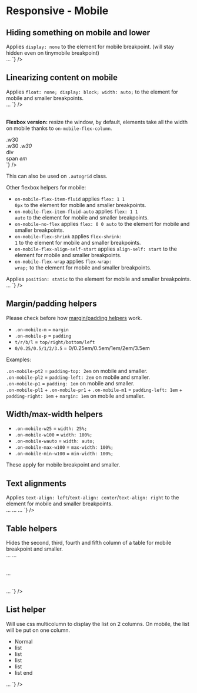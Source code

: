 
<Meta title="CSS / Front-End helpers / Responsive / 3. Mobile" />

# Responsive - Mobile

## Hiding something on mobile and lower

<div class="flex flex-justify-space-between mb2 on-mobile-flex-column">
  <div class="w49 flex-align-self-center">
	Applies <code>display: none</code> to the element for mobile breakpoint. (will stay hidden even on tinymobile breakpoint)
  </div>
  <div class="w49">
<Source
  language='html'
  dark
  format
  code={`
<span className="no-mobile">…</span>
`}
/>
  </div>
</div>

## Linearizing content on mobile

<div class="flex flex-justify-space-between mb2 on-mobile-flex-column">
  <div class="w49 flex-align-self-center">
	Applies <code>float: none; display: block; width: auto;</code> to the element for mobile and smaller breakpoints.
  </div>
  <div class="w49">
<Source
  language='html'
  dark
  format
  code={`
<span className="auto-mobile">…</span>
`}
/>
  </div>
</div>

<br />

<strong>Flexbox version:</strong> resize the window, by default, elements take all the width on mobile thanks to <code>on-mobile-flex-column</code>.

<div class="flex flex-justify-space-between mb2 on-mobile-flex-column">
  <div class="w49 flex-align-self-center">
    <div class="flex flex-justify-space-between on-mobile-flex-column bordered-container color-global-light">
      <div class="bg-pm-blue-light p1 w30">.w30</div>
      <span class="bg-pm-blue p1 w30">.w30</span>
      <em class="bg-pm-blue-dark p1 w30">.w30</em>
    </div>
  </div>
  <div class="w49 flex-align-self-center">
<Source
  language='html'
  dark
  format
  code={`
<div className="flex flex-justify-space-between on-mobile-flex-column">
  <div className="w30">div</div>
  <span className="w30">span</span>
  <em className="w30">em</em>
</div>
`}
/>

  </div>
</div>

This can also be used on <code>.autogrid</code> class.

Other flexbox helpers for mobile:

- <code>on-mobile-flex-item-fluid</code> applies <code>flex: 1 1 0px</code> to the element for mobile and smaller breakpoints.
- <code>on-mobile-flex-item-fluid-auto</code> applies <code>flex: 1 1 auto</code> to the element for mobile and smaller breakpoints.
- <code>on-mobile-no-flex</code> applies <code>flex: 0 0 auto</code> to the element for mobile and smaller breakpoints.
- <code>on-mobile-flex-shrink</code> applies <code>flex-shrink: 1</code> to the element for mobile and smaller breakpoints.
- <code>on-mobile-flex-align-self-start</code> applies <code>align-self: start</code> to the element for mobile and smaller breakpoints.
- <code>on-mobile-flex-wrap</code> applies <code>flex-wrap: wrap;</code> to the element for mobile and smaller breakpoints.

<div class="flex flex-justify-space-between mb2 on-mobile-flex-column">
  <div class="w49 flex-align-self-center">
	Applies <code>position: static</code> to the element for mobile and smaller breakpoints.
  </div>
  <div class="w49">
<Source
  language='html'
  dark
  format
  code={`
<span className="on-mobile-static">…</span>
`}
/>
  </div>
</div>


## Margin/padding helpers

Please check before how <a href="?path=/docs/front-end-helpers-margin-padding--page">margin/padding helpers</a> work.

- <code>.on-mobile-m</code> = <code>margin</code>
- <code>.on-mobile-p</code> = <code>padding</code>
- <code>t/r/b/l</code> = <code>top/right/bottom/left</code>
- <code>0/0.25/0.5/1/2/3.5</code> = 0/0.25em/0.5em/1em/2em/3.5em

Examples:

<div class="flex flex-justify-space-between mb1 on-mobile-flex-column">
  <div class="w49 on-mobile-mb1 bordered-container">
    <div class="on-mobile-pt2 bg-pm-blue-light ">
      <code>.on-mobile-pt2</code> = <code>padding-top: 2em</code> <span class="color-white">on mobile and smaller</span>.
    </div>
  </div>
  <div class="w49 on-mobile-mb1 bordered-container">
    <div class="on-mobile-pl2 bg-pm-blue-light">
      <code>.on-mobile-pl2</code> = <code>padding-left: 2em</code> <span class="color-white">on mobile and smaller</span>.
    </div>
  </div>
</div>
<div class="flex flex-justify-space-between mb2 on-mobile-flex-column">
  <div class="w49 on-mobile-mb1 bordered-container">
    <div class="on-mobile-p1 bg-pm-blue-light">
      <code>.on-mobile-p1</code> = <code>padding: 1em</code> <span class="color-white">on mobile and smaller</span>.
    </div>
  </div>
  <div class="w49 on-mobile-mb1 bordered-container">
    <div class="on-mobile-pl1 on-mobile-pr1 on-mobile-m1 bg-pm-blue-light">
      <code>.on-mobile-pl1</code> + <code>.on-mobile-pr1</code> + <code>.on-mobile-m1</code>  = <code>padding-left: 1em</code> + <code>padding-right: 1em</code> + <code>margin: 1em</code> <span class="color-white">on mobile and smaller</span>.
    </div>
  </div>
</div>

## Width/max-width helpers

<div><ul class="list-2columns on-mobile-list-1column">
  <li><code>.on-mobile-w25</code> = <code>width: 25%;</code></li>
  <li><code>.on-mobile-w100</code> = <code>width: 100%;</code></li>
  <li><code>.on-mobile-wauto</code> = <code>width: auto;</code></li>
  <li><code>.on-mobile-max-w100</code> = <code>max-width: 100%;</code></li>
  <li><code>.on-mobile-min-w100</code> = <code>min-width: 100%;</code></li>
</ul></div>

These apply for mobile breakpoint and smaller.

## Text alignments

<div class="flex flex-justify-space-between mb2 on-mobile-flex-column">
  <div class="w49 flex-align-self-center">
	Applies <code>text-align: left</code>/<code>text-align: center</code>/<code>text-align: right</code> to the element for mobile and smaller breakpoints.
  </div>
  <div class="w49">
<Source
  language='html'
  dark
  format
  code={`
<span className="on-mobile-text-left">…</span>
<span className="on-mobile-text-center">…</span>
<span className="on-mobile-text-right">…</span>
`}
/>
  </div>
</div>


## Table helpers

<div class="flex flex-justify-space-between mb2 on-mobile-flex-column">
  <div class="w49 flex-align-self-center">
	Hides the second, third, fourth and fifth column of a table for mobile breakpoint and smaller.
  </div>
  <div class="w49">
<Source
  language='html'
  dark
  format
  code={`
<table className="on-mobile-hide-td2">…
<table className="on-mobile-hide-td3">…
<table className="on-mobile-hide-td4">…
<table className="on-mobile-hide-td5">…
`}
/>

  </div>
</div>

## List helper

<div class="flex flex-justify-space-between mb2 on-mobile-flex-column">
  <div class="w49 flex-align-self-center">
    Will use css multicolumn to display the list on 2 columns. On mobile, the list will be put on one column.
	<ul class="list-2columns on-mobile-list-1column">
		<li>Normal</li>
		<li>list</li>
		<li>list</li>
		<li>list</li>
		<li>list</li>
		<li>list end</li>
	</ul>
  </div>
  <div class="w49">
<Source
  language='html'
  dark
  format
  code={`
<ul className="list-2columns on-mobile-list-1column">
…
</ul>
`}
/>
  </div>
</div>